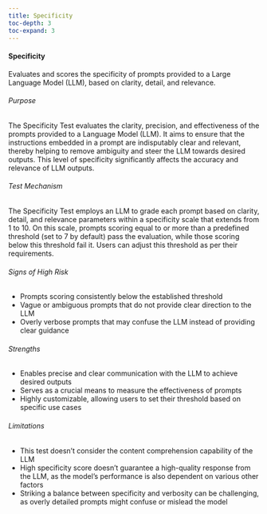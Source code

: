 ```yaml
---
title: Specificity
toc-depth: 3
toc-expand: 3
---
```






    
#### Specificity

Evaluates and scores the specificity of prompts provided to a Large Language Model (LLM), based on clarity, detail,
and relevance.

###### Purpose

The Specificity Test evaluates the clarity, precision, and effectiveness of the prompts provided to a Language
Model (LLM). It aims to ensure that the instructions embedded in a prompt are indisputably clear and relevant,
thereby helping to remove ambiguity and steer the LLM towards desired outputs. This level of specificity
significantly affects the accuracy and relevance of LLM outputs.

###### Test Mechanism

The Specificity Test employs an LLM to grade each prompt based on clarity, detail, and relevance parameters within
a specificity scale that extends from 1 to 10. On this scale, prompts scoring equal to or more than a predefined
threshold (set to 7 by default) pass the evaluation, while those scoring below this threshold fail it. Users can
adjust this threshold as per their requirements.

###### Signs of High Risk

- Prompts scoring consistently below the established threshold
- Vague or ambiguous prompts that do not provide clear direction to the LLM
- Overly verbose prompts that may confuse the LLM instead of providing clear guidance

###### Strengths

- Enables precise and clear communication with the LLM to achieve desired outputs
- Serves as a crucial means to measure the effectiveness of prompts
- Highly customizable, allowing users to set their threshold based on specific use cases

###### Limitations

- This test doesn't consider the content comprehension capability of the LLM
- High specificity score doesn't guarantee a high-quality response from the LLM, as the model's performance is also
dependent on various other factors
- Striking a balance between specificity and verbosity can be challenging, as overly detailed prompts might confuse
or mislead the model




 